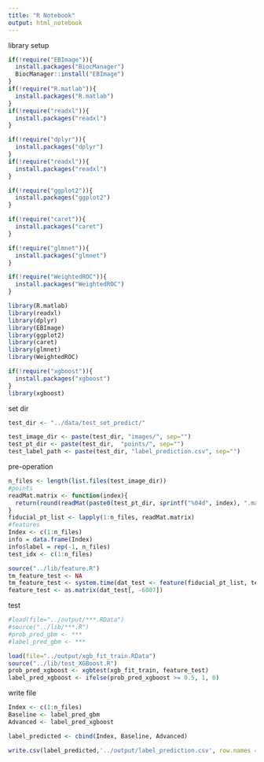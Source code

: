```yaml
---
title: "R Notebook"
output: html_notebook
---
```


library setup
```r
if(!require("EBImage")){
  install.packages("BiocManager")
  BiocManager::install("EBImage")
}
if(!require("R.matlab")){
  install.packages("R.matlab")
}
if(!require("readxl")){
  install.packages("readxl")
}

if(!require("dplyr")){
  install.packages("dplyr")
}
if(!require("readxl")){
  install.packages("readxl")
}

if(!require("ggplot2")){
  install.packages("ggplot2")
}

if(!require("caret")){
  install.packages("caret")
}

if(!require("glmnet")){
  install.packages("glmnet")
}

if(!require("WeightedROC")){
  install.packages("WeightedROC")
}

library(R.matlab)
library(readxl)
library(dplyr)
library(EBImage)
library(ggplot2)
library(caret)
library(glmnet)
library(WeightedROC)

if(!require("xgboost")){
  install.packages("xgboost")
}
library(xgboost)
```


set dir
```r
test_dir <- "../data/test_set_predict/" 

test_image_dir <- paste(test_dir, "images/", sep="")
test_pt_dir <- paste(test_dir,  "points/", sep="")
test_label_path <- paste(test_dir, "label_prediction.csv", sep="") 
```

pre-operation
```r
n_files <- length(list.files(test_image_dir))
#points
readMat.matrix <- function(index){
  return(round(readMat(paste0(test_pt_dir, sprintf("%04d", index), ".mat"))[[1]],0))
}
fiducial_pt_list <- lapply(1:n_files, readMat.matrix)
#features
Index <- c(1:n_files)
info = data.frame(Index)
info$label = rep(-1, n_files) 
test_idx <- c(1:n_files)

source("../lib/feature.R")
tm_feature_test <- NA
tm_feature_test <- system.time(dat_test <- feature(fiducial_pt_list, test_idx))
feature_test <- as.matrix(dat_test[, -6007])
```

test 
```r
#load(file="../output/***.RData") 
#source("../lib/***.R") 
#prob_pred_gbm <- ***
#label_pred_gbm <- ***

load(file="../output/xgb_fit_train.RData") 
source("../lib/test_XGBoost.R")
prob_pred_xgboost <- xgbtest(xgb_fit_train, feature_test)
label_pred_xgboost <- ifelse(prob_pred_xgboost >= 0.5, 1, 0)
```

write file
```r
Index <- c(1:n_files)
Baseline <- label_pred_gbm
Advanced <- label_pred_xgboost

label_predicted <- cbind(Index, Baseline, Advanced)

write.csv(label_predicted,'../output/label_prediction.csv', row.names = FALSE)
```

